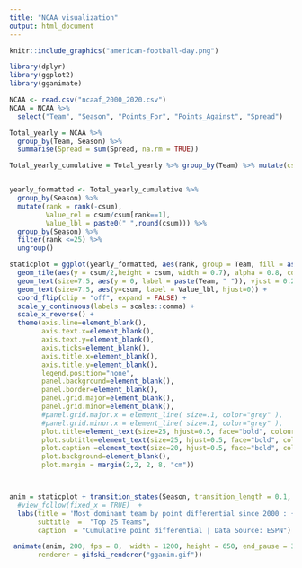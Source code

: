 ```yaml
---
title: "NCAA visualization"
output: html_document
---
```


```r
knitr::include_graphics("american-football-day.png")
```

```r

library(dplyr)
library(ggplot2)     
library(gganimate)   

NCAA <- read.csv("ncaaf_2000_2020.csv")
NCAA = NCAA %>%
  select("Team", "Season", "Points_For", "Points_Against", "Spread")

Total_yearly = NCAA %>% 
  group_by(Team, Season) %>% 
  summarise(Spread = sum(Spread, na.rm = TRUE))

Total_yearly_cumulative = Total_yearly %>% group_by(Team) %>% mutate(csum = cumsum(Spread))


yearly_formatted <- Total_yearly_cumulative %>%
  group_by(Season) %>% 
  mutate(rank = rank(-csum),
         Value_rel = csum/csum[rank==1],
         Value_lbl = paste0(" ",round(csum))) %>%
  group_by(Season) %>%
  filter(rank <=25) %>%
  ungroup()

staticplot = ggplot(yearly_formatted, aes(rank, group = Team, fill = as.factor(Team), color = as.factor(Team))) +
  geom_tile(aes(y = csum/2,height = csum, width = 0.7), alpha = 0.8, color = NA) +
  geom_text(size=7.5, aes(y = 0, label = paste(Team, " ")), vjust = 0.2, hjust = 1) +
  geom_text(size=7.5, aes(y=csum, label = Value_lbl, hjust=0)) +
  coord_flip(clip = "off", expand = FALSE) +
  scale_y_continuous(labels = scales::comma) +
  scale_x_reverse() +
  theme(axis.line=element_blank(),
        axis.text.x=element_blank(),
        axis.text.y=element_blank(),
        axis.ticks=element_blank(),
        axis.title.x=element_blank(),
        axis.title.y=element_blank(),
        legend.position="none",
        panel.background=element_blank(),
        panel.border=element_blank(),
        panel.grid.major=element_blank(),
        panel.grid.minor=element_blank(),
        #panel.grid.major.x = element_line( size=.1, color="grey" ),
        #panel.grid.minor.x = element_line( size=.1, color="grey" ),
        plot.title=element_text(size=25, hjust=0.5, face="bold", colour="darkgreen", vjust=-1),
        plot.subtitle=element_text(size=25, hjust=0.5, face="bold", color="darkgreen"),
        plot.caption =element_text(size=20, hjust=0.5, face="bold", color="darkgreen"),
        plot.background=element_blank(),
        plot.margin = margin(2,2, 2, 8, "cm"))



anim = staticplot + transition_states(Season, transition_length = 0.1, state_length = 1) +
  #view_follow(fixed_x = TRUE)  +
  labs(title = 'Most dominant team by point differential since 2000 : {closest_state}',
       subtitle  =  "Top 25 Teams",
       caption  = "Cumulative point differential | Data Source: ESPN")

 animate(anim, 200, fps = 8,  width = 1200, height = 650, end_pause = 30,
       renderer = gifski_renderer("gganim.gif"))


```

